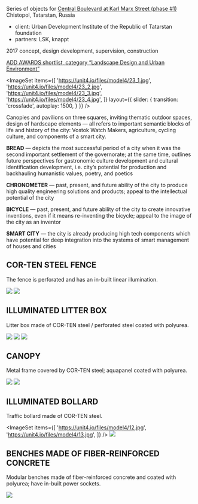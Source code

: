 

<Title>MODEL : : 4</Title>

Series of objects for [Central Boulevard at Karl Marx Street (phase #1)](/repository/chistopol)<br/>
Chistopol, Tatarstan, Russia

- client: Urban Development Institute of the Republic of Tatarstan foundation
- partners: LSK, knappt

2017 concept, design development, supervision, construction

[ADD AWARDS shortlist, category “Landscape Design and Urban Environment”](https://addawards.ru/nominations/detail.php?ELEMENT_ID=86102)


<ImageSet
    items={[
        'https://unit4.io/files/model4/23_1.jpg',
        'https://unit4.io/files/model4/23_2.jpg',
        'https://unit4.io/files/model4/23_3.jpg',
        'https://unit4.io/files/model4/23_4.jpg',
    ]}
    layout={{
        slider: {
            transition: 'crossfade',
            autoplay: 1500,
        }
    }}
/>

Canopies and pavilions on three squares, inviting thematic outdoor spaces, design of hardscape elements — all refers to important semantic blocks of life and history of the city: Vostok Watch Makers, agriculture, cycling culture, and components of a smart city.

**BREAD** — depicts the most successful period of a city when it was the second important settlement of the governorate; at the same time, outlines future perspectives for gastronomic culture development and cultural identification development, i.e. city’s potential for production and backhauling humanistic values, poetry, and poetics

**CHRONOMETER** — past, present, and future ability of the city to produce high quality engineering solutions and products; appeal to the intellectual potential of the city 

**BICYCLE** — past, present, and future ability of the city to create innovative inventions, even if it means re-inventing the bicycle; appeal to the image of the city as an inventor

**SMART CITY** — the city is already producing high tech components which have potential for deep integration into the systems of smart management of houses and cities


## COR-TEN STEEL FENCE

The fence is perforated and has an in-built linear illumination.

<Image src='https://unit4.io/files/model4/01.jpg'/>
<Image src='https://unit4.io/files/model4/02.jpg'/>

          
## ILLUMINATED LITTER BOX

Litter box made of COR-TEN steel / perforated steel coated with polyurea.

<Image src='https://unit4.io/files/model4/04.jpg'/>
<ImageSet
    items={[
        'https://unit4.io/files/model4/20_1.jpg',
        'https://unit4.io/files/model4/20_2.jpg',
    ]}
    layout={{
        slider: {
            transition: 'crossfade',
            autoplay: 1000,
        }
    }}
/>
<Image src='https://unit4.io/files/model4/24.jpg'/>
<ImageSet
    items={[
        'https://unit4.io/files/model4/05.jpg',
        'https://unit4.io/files/model4/03.jpg',
    ]}
/>
<Image src='https://unit4.io/files/model4/06.jpg'/>


## CANOPY

Metal frame covered by COR-TEN steel; aquapanel coated with polyurea.

<Image src='https://unit4.io/files/model4/09.jpg'/>
<ImageSet
    items={[
        'https://unit4.io/files/model4/21_1.jpg',
        'https://unit4.io/files/model4/21_2.jpg',
        'https://unit4.io/files/model4/21_3.jpg',
        'https://unit4.io/files/model4/21_4.jpg',
        'https://unit4.io/files/model4/21_5.jpg',
        'https://unit4.io/files/model4/21_6.jpg',
    ]}
    layout={{
        slider: {
            transition: 'crossfade',
            autoplay: 1000,
        }
    }}
/>

<Image src='https://unit4.io/files/model4/08.jpg'/>               

## ILLUMINATED BOLLARD

Traffic bollard made of COR-TEN steel.

<ImageSet
    items={[
        'https://unit4.io/files/model4/12.jpg',
        'https://unit4.io/files/model4/13.jpg',
    ]}
/>
<Image src='https://unit4.io/files/model4/11.jpg'/>


## BENCHES MADE OF FIBER-REINFORCED CONCRETE

Modular benches made of fiber-reinforced concrete and coated with polyurea; have in-built power sockets.

<Image src='https://unit4.io/files/model4/16.jpg'/>
